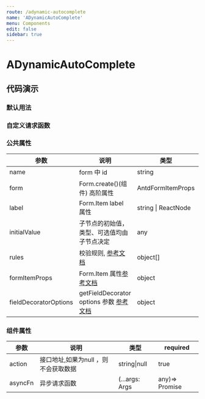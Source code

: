 ```yaml
---
route: /adynamic-autocomplete
name: 'ADynamicAutoComplete'
menu: Components
edit: false
sidebar: true
---
```









# ADynamicAutoComplete

## 代码演示

### 默认用法

<JackBox tsCode={Demo1CodeTsx} demoName="基本用法">
  <Demo1 />
</JackBox>

### 自定义请求函数

<JackBox tsCode={Demo2CodeTsx} demoName="基本用法">
  <Demo2 />
</JackBox>




### 公共属性

| 参数 | 说明 | 类型 | required |
| --- | --- | --- | --- |
| name | form 中 id | string | true |
| form | Form.create()(组件) 高阶属性 | AntdFormItemProps | true |
| label | Form.Item label 属性 | string \| ReactNode | false |
| initialValue | 子节点的初始值，类型、可选值均由子节点决定 | any | false |
| rules | 校验规则, [参考文档](https://ant.design/components/form-cn/#%E6%A0%A1%E9%AA%8C%E8%A7%84%E5%88%99) | object[] | false |
| formItemProps | Form.Item 属性[参考文档](https://ant.design/components/form-cn/#Form.Item) | object | false |
| fieldDecoratorOptions | getFieldDecorator options 参数 [参考文档](https://ant.design/components/form-cn/#getFieldDecorator(id,-options)-%E5%8F%82%E6%95%B0>>) | object | false |

### 组件属性

| 参数    | 说明         | 类型           | required       |
| ------- | ------------ | -------------- | -------------- |
| action  | 接口地址,如果为null ，则不会获取数据     | string\|null   | true           |
| asyncFn | 异步请求函数 | (...args: Args | any)=> Promise | false |
